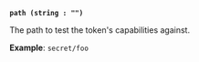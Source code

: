 <a id="secrets-arg-path" />

**`path (string : "")`**

The path to test the token's capabilities against.

**Example**: `secret/foo`